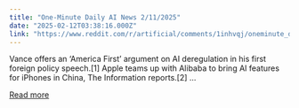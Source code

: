 ```yaml
---
title: "One-Minute Daily AI News 2/11/2025"
date: "2025-02-12T03:38:16.000Z"
link: "https://www.reddit.com/r/artificial/comments/1inhvqj/oneminute_daily_ai_news_2112025/"
---
```


Vance offers an ‘America First’ argument on AI deregulation in his first foreign policy speech.[1]
 Apple teams up with Alibaba to bring AI features for iPhones in China, The Information reports.[2]
 ...

[Read more](https://www.reddit.com/r/artificial/comments/1inhvqj/oneminute_daily_ai_news_2112025/)
